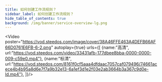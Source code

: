 ```yaml
---
title: 如何创建工作流规则？
sidebar_label: 如何创建工作流规则？
hide_table_of_contents: true
background: /img/banner/service-overview-lg.png
---
```




<Video 
    poster="https://vod.steedos.com/image/cover/38A46FFE463A4DEFB66AF66D0761E6FB-6-2.png"
    autoplay={true}
    urls={[
        {name:"高清", url:"https://vod.steedos.com/video/33431afb-177dbee8bba-0000-0000-009-c59e0.mp4"},
        {name:"标清", url:"https://vod.steedos.com/8161f0cf5aaa4dfdaac7057caf079496/74661acece4b4b95a8d6e7f7a9b32e13-6a1ef3d1e2f03e2ab3664b3a367c9d0e-ld.mp4"},
    ]}/>